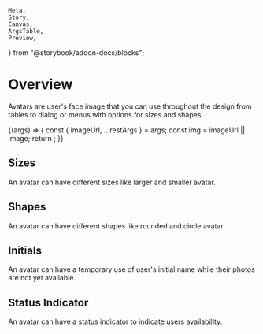     Meta,
    Story,
    Canvas,
    ArgsTable,
    Preview,
} from "@storybook/addon-docs/blocks";


<Meta title="UI/Avatar" component={Avatar} />

# Overview

Avatars are user's face image that you can use throughout the design from tables to dialog or menus with options for sizes and shapes.

<Canvas>
    <Story
        name="Avatar Controls"
        argTypes={{
            size: {
                control: {
                    type: `select`,
                },
            },
            shape: {
                control: {
                    type: `select`,
                },
            },
            initialText: {
                control: {
                    type: `text`,
                },
            },
            status: {
                control: {
                    type: `text`,
                },
            },
        }}
        args={{
            size: `default`,
            shape: `square`,
            altText: `user avatar`,
        }}
    >
        {(args) => {
            const { imageUrl, ...restArgs } = args;
            const img = imageUrl || image;
            return <Avatar imageUrl={img} {...restArgs} />;
        }}
    </Story>
</Canvas>

<ArgsTable of={Avatar} story="Avatar Controls" />

## Sizes

An avatar can have different sizes like larger and smaller avatar.

<Preview withToolbar>
    <Story name="Sizes">
        <Avatar imageUrl={image} size="xs" shape="circle" />
        <Avatar imageUrl={image} size="sm" shape="circle" />
        <Avatar imageUrl={image} shape="circle" />
        <Avatar imageUrl={image} size="md" shape="circle" />
        <Avatar imageUrl={image} size="lg" shape="circle" />
        <Avatar imageUrl={image} size="xl" shape="circle" />
        <Avatar imageUrl={image} size="xxl" shape="circle" />
    </Story>
</Preview>

## Shapes

An avatar can have different shapes like rounded and circle avatar.

<Preview withToolbar>
    <Story name="shapes">
        <Avatar imageUrl={image} size="lg" shape="circle" />
        <Avatar imageUrl={image} size="lg" shape="rounded" />
        <Avatar imageUrl={image} size="lg" shape="square" />
    </Story>
</Preview>

## Initials

An avatar can have a temporary use of user's initial name while their photos are not yet available.

<Preview withToolbar>
    <Story name="Initials">
        <Avatar initialText="df" size="xs" shape="circle" />
        <Avatar initialText="df" size="sm" shape="circle" />
        <Avatar initialText="df" shape="circle" />
        <Avatar initialText="df" size="md" shape="circle" />
        <Avatar initialText="df" size="lg" shape="circle" />
        <Avatar initialText="df" size="xl" shape="circle" />
        <Avatar initialText="df" size="xxl" shape="circle" />
    </Story>
</Preview>

## Status Indicator

An avatar can have a status indicator to indicate users availability.

<Preview withToolbar>
    <Story name="Status Indicator">
        <Avatar imageUrl={image} size="lg" shape="circle" status="online" />
        <Avatar initialText="df" size="lg" shape="circle" status="offline" />
    </Story>
</Preview>
